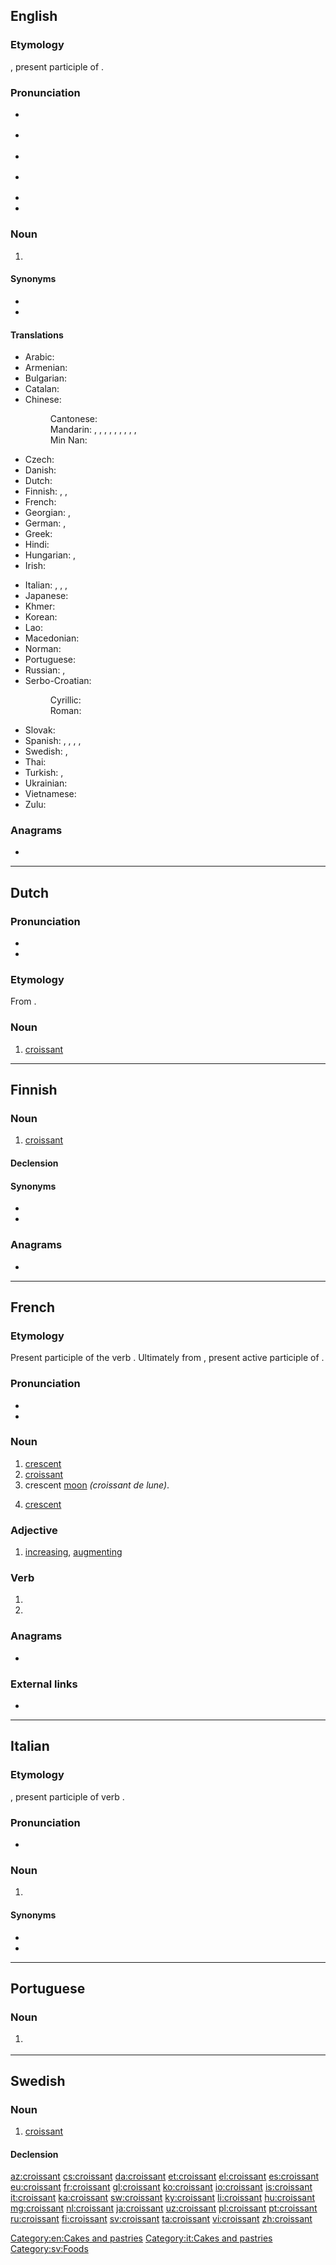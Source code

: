 {{also|Croissant}}
==English==

===Etymology===
{{bor|en|fr|croissant||crescent}}, present participle of {{m|fr|croître||to grow}}.

===Pronunciation===
{{wikipedia}}
* {{a|UK}} {{IPA|/ˈkɹwæsɒ̃/|/ˈk(ɹ)wʌsɒŋ/|lang=en}}
* {{a|US}} {{IPA|/kɹəˈsɑnt/|/kɹwɑˈsɑ̃/|lang=en}}
* {{a|NZ}} {{IPA|/kɹəˈsɒnt/|lang=en}}
* {{a|AU}} {{IPA|/kɹwɑˈsɑ̃/|/kɹəˈsɒnt/|lang=en}}
* {{audio|en-us-croissant.ogg|Audio (US)|lang=en}}
* {{audio|en-ca-croissant.ogg|Audio (CA)|lang=en}}

===Noun===
{{en-noun}}

# {{def|A flaky [[roll]] or [[pastry]] in a form of a [[crescent]].}}

====Synonyms====
* {{l|en|crescent}}
* {{l|en|crescent roll}}

====Translations====
{{trans-top|a flaky roll or pastry in a form of a crescent}}
* Arabic: {{t|ar|كْرُوَاسَان|m|sc=Arab}}
* Armenian: {{t|hy|կրուասան|sc=Cyrl}}
* Bulgarian: {{t|bg|кроаса́н|m|sc=Cyrl}}
* Catalan: {{t|ca|croissant|m}}
* Chinese:
*: Cantonese: {{t|yue|牛角包|tr=ngau4 gok3 baau1|sc=Hani}}
*: Mandarin: {{t+|cmn|牛角麵包|sc=Hani}}, {{t|cmn|牛角面包|tr=niújiǎo miànbāo|sc=Hani}}, {{t|cmn|新月形麵包}}, {{t|cmn|新月形面包|tr=xīnyuè xíng miànbāo}}, {{t+|cmn|牛角包|tr=niújiǎobāo}}, {{t+|cmn|羊角麵包|sc=Hani}}, {{t+|cmn|羊角面包|tr=yángjiǎo miànbāo|sc=Hani}}, {{t|cmn|可頌|sc=Hani}}, {{t|cmn|可颂|tr=kěsòng|sc=Hani}}, {{t+|cmn|羊角包|tr=yángjiǎobāo|sc=Hani}}
*: Min Nan: {{t-needed|nan}}
* Czech: {{t+|cs|rohlík|m}}
* Danish: {{t+|da|croissant}}
* Dutch: {{t+|nl|croissant|m}}
* Finnish: {{t+|fi|voisarvi}}, {{t+|fi|croissant}}, {{t+|fi|kroissantti}}
* French: {{t+|fr|croissant|m}}
* Georgian: {{t|ka|კროასანი|sc=Geor}}, {{t|ka|კრუასანი|sc=Geir}}
* German: {{t+|de|Croissant|n}}, {{t+|de|Hörnchen|n}}
* Greek: {{t+|el|κρουασάν|n|sc=Grek}}
* Hindi: {{t-needed|hi}}
* Hungarian: {{t+|hu|croissant}}, {{t+|hu|kifli}}
* Irish: {{t|ga|croissant|m}}
{{trans-mid}}
* Italian: {{t+|it|brioche|f}}, {{t+|it|cornetto|m}}, {{t+|it|croissant|m}}, {{qualifier|Swiss Italian}} {{t|it|chifer|m}}
* Japanese: {{t+|ja|クロワッサン|tr=kurowassan|sc=Jpan}}
* Khmer: {{t|km|នំគ្រ័រសង់|tr=num kruɔsɑŋ|sc=Khmr}}
* Korean: {{t+|ko|크루아상|sc=Hang}}
* Lao: {{t|lo|ຄົວຊ່ອງ|sc=Laoo}}
* Macedonian: {{t+|mk|кроаса́н|m|sc=Cyrl}}
* Norman: {{t|nrf|crouaîssant|m}}
* Portuguese: {{t+|pt|croissant|m}}
* Russian: {{t+|ru|круасса́н|m|sc=Cyrl}}, {{t+|ru|рога́лик|m|sc=Cyrl}}
* Serbo-Croatian:
*: Cyrillic: {{t|sh|кроасан|m|sc=Cyrl}}
*: Roman: {{t+|sh|kroasan|m}}
* Slovak: {{t|sk|rožok|m}}
* Spanish: {{t|es|media luna|f}}, {{t+|es|croissant|m}}, {{t+|es|cruasán|m}}, {{t+|es|cuerno|m}}, {{qualifier|Costa Rica}} {{t+|es|cangrejo|m}}
* Swedish: {{t+|sv|giffel|c}}, {{t+|sv|croissant|c}}
* Thai: {{t|th|ครัวซองต์|tr=khrwasawng|sc=Thai}}
* Turkish: {{t+|tr|kruvasan}}, {{t+|tr|kruasan}}
* Ukrainian: {{t|uk|круаса́н|m|sc=Cyrl}}
* Vietnamese: {{t|vi|bánh sừng bò}}
* Zulu: {{t-needed|zu}}
{{trans-bottom}}

===Anagrams===
* {{l|en|anticross}}

[[Category:en:Cakes and pastries]]

----

==Dutch==

===Pronunciation===
* {{IPA|lang=nl|[krʋɑˈsɑ̃]|[krɑˈsɑ̃]|/krɑˈsɑnt/}}
* {{audio|Nl-croissant.ogg|Audio|lang=nl}}

===Etymology===
From {{der|nl|fr|croissant}}.

===Noun===
{{nl-noun|m|-s|croissantje}}

# [[#English|croissant]]

{{catlangcode|nl|Foods}}

----

==Finnish==

===Noun===
{{fi-noun}}

# [[#English|croissant]]

====Declension====
{{fi-decl-risti|croissant|||a|i=0}}

====Synonyms====
* {{l|fi|kroissantti}}
* {{l|fi|voisarvi}}

===Anagrams===
* {{l|fi|oranssit}}

----

==French==

===Etymology===
Present participle of the verb {{m|fr|croître||to increase}}. Ultimately from {{etyl|la|fr}} {{m|la|crescens}}, present active participle of {{m|la|cresco||I augment}}.

===Pronunciation===
* {{IPA|/kʁwasɑ̃/|lang=fr}}
* {{audio|Fr-croissant2.ogg|Audio (FR)|lang=fr}}

===Noun===
{{fr-noun|m}}

# [[crescent]]
# [[#English|croissant]]
# crescent [[moon]] ''(croissant de lune)''.
# {{lb|fr|heraldiccharge}} [[crescent]]

===Adjective===
{{fr-adj}}

# [[increase|increasing]], [[augment]]ing

===Verb===
{{head|fr|present participle}}

# {{present participle of|croître|lang=fr|nocat=1}}
# {{present participle of|croitre|lang=fr|nocat=1}}

===Anagrams===
* {{l|fr|castrions}}

===External links===
* {{R:TLFi}}

----

==Italian==

===Etymology===
{{bor|it|fr|croissant}}, present participle of verb {{m|fr|croître||to grow}}.

===Pronunciation===
{{wiki|lang=it}}
* {{IPA|/krwasˈsan/|lang=it}}

===Noun===
{{it-noun|m|croissants}}

# {{l|en|croissant}}

====Synonyms====
* {{l|it|brioche}}
* {{l|it|cornetto}}

[[Category:it:Cakes and pastries]]

----

==Portuguese==

===Noun===
{{pt-noun|m|s}}

# {{l|en|croissant}} {{gloss|a flaky roll or pastry in a form of a crescent}}

----

==Swedish==

===Noun===
{{sv-noun|c}}

# [[#English|croissant]]

====Declension====
{{sv-infl-noun-c-er}}

[[Category:sv:Foods]]

[[az:croissant]]
[[cs:croissant]]
[[da:croissant]]
[[et:croissant]]
[[el:croissant]]
[[es:croissant]]
[[eu:croissant]]
[[fr:croissant]]
[[gl:croissant]]
[[ko:croissant]]
[[io:croissant]]
[[is:croissant]]
[[it:croissant]]
[[ka:croissant]]
[[sw:croissant]]
[[ky:croissant]]
[[li:croissant]]
[[hu:croissant]]
[[mg:croissant]]
[[nl:croissant]]
[[ja:croissant]]
[[uz:croissant]]
[[pl:croissant]]
[[pt:croissant]]
[[ru:croissant]]
[[fi:croissant]]
[[sv:croissant]]
[[ta:croissant]]
[[vi:croissant]]
[[zh:croissant]]